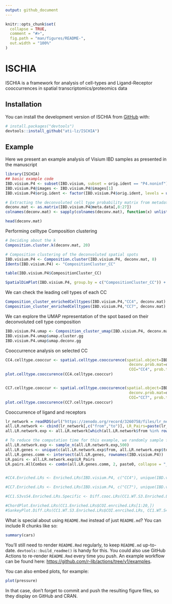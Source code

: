 ```yaml
---
output: github_document
---
```


<!-- README.md is generated from README.Rmd. Please edit that file -->

```r
knitr::opts_chunk$set(
  collapse = TRUE,
  comment = "#>",
  fig.path = "man/figures/README-",
  out.width = "100%"
)
```

# ISCHIA

<!-- badges: start -->
<!-- badges: end -->

ISCHIA is a framework for analysis of cell-types and Ligand-Receptor cooccurrences in spatial transcriptomics/proteomics data

## Installation

You can install the development version of ISCHIA from [GitHub](https://github.com/) with:

``` r
# install.packages("devtools")
devtools::install_github("ati-lz/ISCHIA")
```

## Example

Here we present an example analysis of Visium IBD samples as presented in the manuscript

```r
library(ISCHIA)
## basic example code
IBD.visium.P4 <- subset(IBD.visium, subset = orig.ident == "P4.noninf")
IBD.visium.P4@images <- IBD.visium.P4@images[1]
IBD.visium.P4$orig.ident <- factor(IBD.visium.P4$orig.ident, levels = unique(IBD.visium.P4$orig.ident))

# Extracting the deconvoluted cell type probability matrix from metadata
deconv.mat <- as.matrix(IBD.visium.P4@meta.data[,8:27])
colnames(deconv.mat) <- sapply(colnames(deconv.mat), function(x) unlist(strsplit(x, split = "_"))[2])

head(deconv.mat)

```

Performing celltype Composition clustering

```r

# Deciding about the k
Composition.cluster.k(deconv.mat, 20)

# Composition clustering of the deconvoluted spatial spots
IBD.visium.P4 <- Composition.cluster(IBD.visium.P4, deconv.mat, 8)
Idents(IBD.visium.P4) <- "CompositionCluster_CC"

table(IBD.visium.P4$CompositionCluster_CC)

SpatialDimPlot(IBD.visium.P4, group.by = c("CompositionCluster_CC")) + scale_fill_manual(values = c("cyan", "orange", "purple","green","yellow","blue", "red","black"))

```
We can check the leading cell types of each CC

```r
Composition_cluster_enrichedCelltypes(IBD.visium.P4,"CC4", deconv.mat)
Composition_cluster_enrichedCelltypes(IBD.visium.P4,"CC7", deconv.mat)


```
We can explore the UMAP representation of the spot based on their deconvoluted cell type composition

```r
IBD.visium.P4.umap <- Composition_cluster_umap(IBD.visium.P4, deconv.mat)
IBD.visium.P4.umap$umap.cluster.gg
IBD.visium.P4.umap$umap.deconv.gg

```

Cooccurrence analysis on selected CC

```r
CC4.celltype.cooccur <- spatial.celltype.cooccurence(spatial.object=IBD.visium.P4,
                                                      deconv.prob.mat=deconv.mat,
                                                      COI="CC4", prob.th= 0.05, Condition=unique(IBD.visium.P4$orig.ident))
plot.celltype.cooccurence(CC4.celltype.cooccur)


CC7.celltype.cooccur <- spatial.celltype.cooccurence(spatial.object=IBD.visium.P4,
                                                      deconv.prob.mat=deconv.mat,
                                                      COI="CC7", prob.th= 0.05, Condition=unique(IBD.visium.P4$orig.ident))
plot.celltype.cooccurence(CC7.celltype.cooccur)

```

Cooccurrence of ligand and receptors

```r
lr_network = readRDS(url("https://zenodo.org/record/3260758/files/lr_network.rds"))
all.LR.network <- cbind(lr_network[,c("from","to")], LR_Pairs=paste(lr_network$from, lr_network$to, sep = "_"))
all.LR.network.exp <- all.LR.network[which(all.LR.network$from %in% rownames(IBD.visium.P4) & all.LR.network$to %in% rownames(IBD.visium.P4)),]

# To reduce the computation time for this example, we randomly sample from the whole dataset of LR interactions
all.LR.network.exp <- sample_n(all.LR.network.exp,500)
all.LR.genes <- unique(c(all.LR.network.exp$from, all.LR.network.exp$to))
all.LR.genes.comm <- intersect(all.LR.genes, rownames(IBD.visium.P4))
LR.pairs <- all.LR.network.exp$LR_Pairs
LR.pairs.AllCombos <- combn(all.LR.genes.comm, 2, paste0, collapse = "_")


#CC4.Enriched.LRs <- Enriched.LRs(IBD.visium.P4, c("CC4"), unique(IBD.visium.P4$orig.ident), all.LR.genes.comm, LR.pairs, 1, 0.2)

#CC7.Enriched.LRs <- Enriched.LRs(IBD.visium.P4, c("CC7"), unique(IBD.visium.P4$orig.ident), all.LR.genes.comm, LR.pairs, 1, 0.2)

#CC1.S3vsS4.Enriched.LRs.Specific <- Diff.cooc.LRs(CC1.WT.S3.Enriched.LRs, CC1.WT.S4.Enriched.LRs, 0.05, 0.1)

#ChordPlot.Enriched.LRs(CC1.Enriched.LRs$COI.enrcihed.LRs[1:20,])
#SankeyPlot.Diff.LRs(CC1.WT.S3.Enriched.LRs$COI.enrcihed.LRs, CC1.WT.S4.Enriched.LRs$COI.enrcihed.LRs)

```



What is special about using `README.Rmd` instead of just `README.md`? You can include R chunks like so:

```r
summary(cars)
```

You'll still need to render `README.Rmd` regularly, to keep `README.md` up-to-date. `devtools::build_readme()` is handy for this. You could also use GitHub Actions to re-render `README.Rmd` every time you push. An example workflow can be found here: <https://github.com/r-lib/actions/tree/v1/examples>.

You can also embed plots, for example:

```r
plot(pressure)
```

In that case, don't forget to commit and push the resulting figure files, so they display on GitHub and CRAN.
